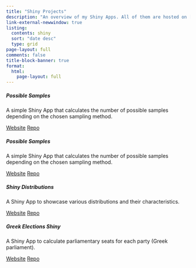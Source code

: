 ```yaml
---
title: "Shiny Projects"
description: "An overview of my Shiny Apps. All of them are hosted on [shinyapps.io](https://www.shinyapps.io/). In the near future, I am planning to self-host most of them. The application code is available at my GitHub profile in the corresponding repositories."
link-external-newwindow: true
listing:
  contents: shiny
  sort: "date desc"
  type: grid
page-layout: full
comments: false
title-block-banner: true
format: 
  html:
    page-layout: full
---
```


::: {.grid}

::: {.g-col-12 .g-col-md-4}
```{=html}
<div class="card h-100">
    <div class="card-body">
      <h5 class="card-title">Possible Samples</h5>
      <p class="card-text">A simple Shiny App that calculates the number of possible samples depending on the chosen sampling method.</p>
    </div>
    <div class="card-footer bg-white text-center">
     <a class="btn btn-outline-dark btn-sm" href="https://stesiam.shinyapps.io/PossibleSamplesApp/" role="button">Website</a>
     <a class="btn btn-outline-dark btn-sm" href="https://github.com/stesiam/PossibleSamplesApp" role="button">Repo</a>
    </div>
</div>

```

:::

:::

::: {.grid}

::: {.g-col-12 .g-col-md-4}
```{=html}
<div class="card h-100">
    <div class="card-body">
      <h5 class="card-title">Possible Samples</h5>
      <p class="card-text">A simple Shiny App that calculates the number of possible samples depending on the chosen sampling method.</p>
    </div>
    <div class="card-footer bg-white text-center">
     <a class="btn btn-outline-dark btn-sm" href="https://stesiam.shinyapps.io/PossibleSamplesApp/" role="button">Website</a>
     <a class="btn btn-outline-dark btn-sm" href="https://github.com/stesiam/PossibleSamplesApp" role="button">Repo</a>
    </div>
</div>

```

:::

::: {.g-col-12 .g-col-md-4}
```{=html}
<div class="card h-100">
    <div class="card-body">
      <h5 class="card-title">Shiny Distributions</h5>
      <p class="card-text">A Shiny App to showcase various distributions and their characteristics.</p>
    </div>
    <div class="card-footer bg-white text-center">
     <a class="btn btn-outline-dark btn-sm" href="https://stesiam.shinyapps.io/Shiny-Distributions/" role="button">Website</a>
     <a class="btn btn-outline-dark btn-sm" href="https://github.com/stesiam/Shiny-Distributions" role="button">Repo</a>
    </div>
</div>

```
:::


::: {.g-col-12 .g-col-md-4}
```{=html}
<div class="card h-100">
    <div class="card-body">
      <h5 class="card-title">Greek Elections Shiny</h5>
      <p class="card-text">A Shiny App to calculate parliamentary seats for each party (Greek parliament).</p>
    </div>
    <div class="card-footer bg-white text-center">
     <a class="btn btn-outline-dark btn-sm" href="https://stesiam.shinyapps.io/GreekElectionsShiny/" role="button">Website</a>
     <a class="btn btn-outline-dark btn-sm" href="https://github.com/stesiam/GreekElectionsShiny" role="button">Repo</a>
    </div>
</div>
```
:::

:::
